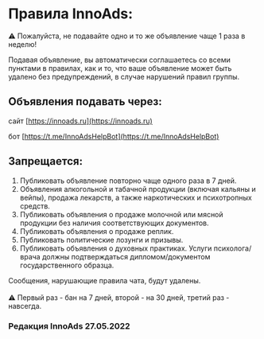 # Правила InnoAds:

⚠️ Пожалуйста, не подавайте одно и то же объявление чаще 1 раза в неделю!

Подавая объявление, вы автоматически соглашаетесь со всеми пунктами в правилах, как и то, что ваше объявление может быть удалено без предупреждений, в случае нарушений правил группы.

## Объявления подавать через:

сайт [https://innoads.ru](https://innoads.ru)

бот [https://t.me/InnoAdsHelpBot](https://t.me/InnoAdsHelpBot)

## Запрещается:

1) Публиковать объявление повторно чаще одного раза в 7 дней.
2) Объявления алкогольной и табачной продукции (включая кальяны и вейпы), продажа лекарств, а также
наркотических и психотропных средств.
3) Публиковать объявления о продаже молочной или мясной продукции без наличия соответствующих документов.
4) Публиковать объявления о продаже реплик.
5) Публиковать политические лозунги и призывы.
6) Публиковать объявления о духовных практиках. Услуги психолога/врача должны подтверждаться
дипломом/документом государственного образца.

Сообщения, нарушающие правила чата, будут удалены.
\
\
⚠️ Первый раз - бан на 7 дней, второй - на 30 дней, третий раз - навсегда.

### Редакция InnoAds 27.05.2022

